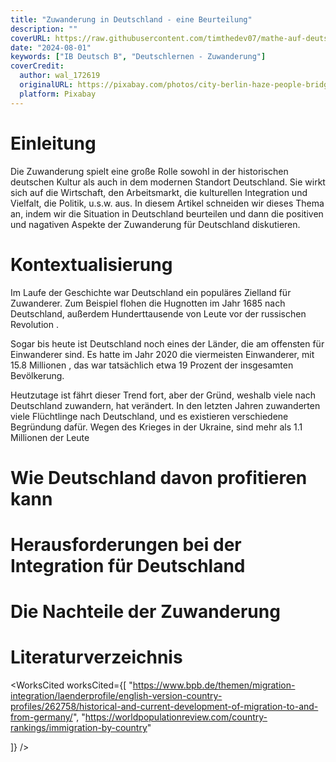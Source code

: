 ```yaml
---
title: "Zuwanderung in Deutschland - eine Beurteilung"
description: ""
coverURL: https://raw.githubusercontent.com/timthedev07/mathe-auf-deutsch/dev/images/thumbnails/zuwanderung.jpg
date: "2024-08-01"
keywords: ["IB Deutsch B", "Deutschlernen - Zuwanderung"]
coverCredit:
  author: wal_172619
  originalURL: https://pixabay.com/photos/city-berlin-haze-people-bridge-5104205/
  platform: Pixabay
---
```



# Einleitung

Die Zuwanderung spielt eine große Rolle sowohl in der historischen deutschen Kultur als auch in dem modernen Standort Deutschland. Sie wirkt sich auf die Wirtschaft, den Arbeitsmarkt, die kulturellen Integration und Vielfalt, die Politik, u.s.w. aus. In diesem Artikel schneiden wir dieses Thema an, indem wir die Situation in Deutschland beurteilen und dann die positiven und nagativen Aspekte der Zuwanderung für Deutschland diskutieren.

# Kontextualisierung

Im Laufe der Geschichte war Deutschland ein populäres Zielland für Zuwanderer. Zum Beispiel flohen die Hugnotten im Jahr 1685 nach Deutschland, außerdem Hunderttausende von Leute vor der russischen Revolution <InTextRef id={1} />.

Sogar bis heute ist Deutschland noch eines der Länder, die am offensten für Einwanderer sind. Es hatte im Jahr 2020 die viermeisten Einwanderer, mit 15.8 Millionen <InTextRef id={2} />, das war tatsächlich etwa 19 Prozent der insgesamten Bevölkerung.

Heutzutage ist fährt dieser Trend fort, aber der Gründ, weshalb viele nach Deutschland zuwandern, hat verändert. In den letzten Jahren zuwanderten viele Flüchtlinge nach Deutschland, und es existieren verschiedene Begründung dafür. Wegen des Krieges in der Ukraine, sind mehr als 1.1 Millionen der Leute

# Wie Deutschland davon profitieren kann

# Herausforderungen bei der Integration für Deutschland

# Die Nachteile der Zuwanderung

# Literaturverzeichnis

<WorksCited
  worksCited={[
    "https://www.bpb.de/themen/migration-integration/laenderprofile/english-version-country-profiles/262758/historical-and-current-development-of-migration-to-and-from-germany/",
    "https://worldpopulationreview.com/country-rankings/immigration-by-country"

]}
/>

